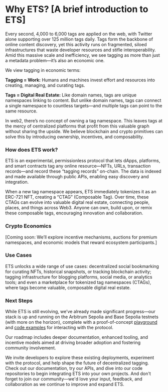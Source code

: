 # Why ETS? [A brief introduction to ETS]

Every second, 4,000 to 6,000 tags are applied on the web, with Twitter alone supporting over 125 million tags daily. Tags form the backbone of online content discovery, yet this activity runs on fragmented, siloed infrastructures that waste developer resources and stifle interoperability. Amid this massive scale and inefficiency, we see tagging as more than just a metadata problem—it’s also an economic one.

We view tagging in economic terms:

**Tagging = Work:** Humans and machines invest effort and resources into creating, managing, and curating tags.

**Tags = Digital Real Estate:** Like domain names, tags are unique namespaces linking to content. But unlike domain names, tags can connect a single namespace to countless targets—and multiple tags can point to the same resource.

In web2, there’s no concept of owning a tag namespace. This leaves tags at the mercy of centralized platforms that profit from this valuable graph without sharing the upside. We believe blockchain and crypto primitives can solve this by introducing ownership, incentives, and composability.

### How does ETS work?
ETS is an experimental, permissionless protocol that lets dApps, platforms, and smart contracts tag any online resource—NFTs, URLs, transaction records—and record these “tagging records” on-chain. The data is indexed and made available through public APIs, enabling easy discovery and integration.

When a new tag namespace appears, ETS immediately tokenizes it as an ERC-721 NFT, creating a “CTAG” (Composable Tag). Over time, these CTAGs can evolve into valuable digital real estate, connecting people, places, and things across Web3. Anyone can own, build upon, or remix these composable tags, encouraging innovation and collaboration.

### Crypto Economics
[Coming soon: We’ll explore incentive mechanisms, auctions for premium namespaces, and economic models that reward ecosystem participants.]

### Use Cases
ETS unlocks a wide range of use cases: decentralized social bookmarking for curating NFTs, historical snapshots, or tracking blockchain activity; tagging infrastructure for blogging platforms, social media, or analytics tools; and even a marketplace for tokenized tag namespaces (CTAGs), where tags become valuable, composable digital real estate.

### Next Steps
While ETS is still evolving, we’ve already made significant progress—our stack is up and running on the Arbitrum Sepolia and Base Sepolia testnets (with more on the horizon), complete with a proof-of-concept [playground](https://arbitrumsepolia.app.ets.xyz/playground) and [code examples](https://github.com/ethereum-tag-service/ets/tree/stage/examples) for interacting with the protocol.

Our roadmap includes deeper documentation, enhanced tooling, and incentive models aimed at driving broader adoption and fostering community involvement.

We invite developers to explore these existing deployments, experiment with the protocol, and help shape the future of decentralized tagging. Check out our documentation, try our APIs, and dive into our code repositories to begin integrating ETS into your own projects. And don't forget to join our community—we'd love your input, feedback, and collaboration as we continue to improve and expand ETS.



